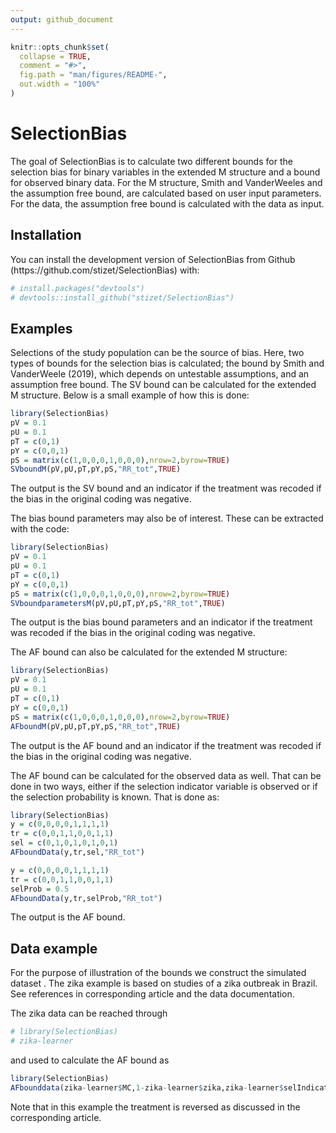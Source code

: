 ```yaml
---
output: github_document
---
```


<!-- README.md is generated from README.Rmd. Please edit that file -->

```r
knitr::opts_chunk$set(
  collapse = TRUE,
  comment = "#>",
  fig.path = "man/figures/README-",
  out.width = "100%"
)
```

# SelectionBias

<!-- badges: start -->
<!-- badges: end -->

The goal of SelectionBias is to calculate two different bounds for the
selection bias for binary variables in the extended M structure and a bound
for observed binary data. For the M structure, Smith and VanderWeeles and the
assumption free bound, are calculated based on user input parameters.
For the data, the assumption free bound is calculated with the data as input. 

## Installation

You can install the development version of SelectionBias from Github
(https://github.com/stizet/SelectionBias) with:

``` r
# install.packages("devtools") 
# devtools::install_github("stizet/SelectionBias")
```

## Examples

Selections of the study population can be the source of bias. Here, two types
of bounds for the selection bias is calculated; the bound by Smith and
VanderWeele (2019), which depends on untestable assumptions, and an assumption
free bound. The SV bound can be calculated for the extended M structure.
Below is a small example of how this is done:

```r
library(SelectionBias)
pV = 0.1
pU = 0.1
pT = c(0,1)
pY = c(0,0,1)
pS = matrix(c(1,0,0,0,1,0,0,0),nrow=2,byrow=TRUE)
SVboundM(pV,pU,pT,pY,pS,"RR_tot",TRUE)
```
The output is the SV bound and an indicator if the treatment was recoded if the
bias in the original coding was negative.

The bias bound parameters may also be of interest. These can be extracted with
the code:

```r
library(SelectionBias)
pV = 0.1
pU = 0.1
pT = c(0,1)
pY = c(0,0,1)
pS = matrix(c(1,0,0,0,1,0,0,0),nrow=2,byrow=TRUE)
SVboundparametersM(pV,pU,pT,pY,pS,"RR_tot",TRUE)
```
The output is the bias bound parameters and an indicator if the treatment was
recoded if the bias in the original coding was negative.

The AF bound can also be calculated for the extended M structure:

```r
library(SelectionBias)
pV = 0.1
pU = 0.1
pT = c(0,1)
pY = c(0,0,1)
pS = matrix(c(1,0,0,0,1,0,0,0),nrow=2,byrow=TRUE)
AFboundM(pV,pU,pT,pY,pS,"RR_tot",TRUE)
```
The output is the AF bound and an indicator if the treatment was recoded if the
bias in the original coding was negative.

The AF bound can be calculated for the observed data as well. That can be done
in two ways, either if the selection indicator variable is observed or if
the selection probability is known. That is done as:

```r
library(SelectionBias)
y = c(0,0,0,0,1,1,1,1)
tr = c(0,0,1,1,0,0,1,1)
sel = c(0,1,0,1,0,1,0,1)
AFboundData(y,tr,sel,"RR_tot")

y = c(0,0,0,0,1,1,1,1)
tr = c(0,0,1,1,0,0,1,1)
selProb = 0.5
AFboundData(y,tr,selProb,"RR_tot")
```
The output is the AF bound.

## Data example
For the purpose of illustration of the bounds we construct the simulated dataset
\texttt{zika-learner}. The zika example is based on studies of a zika outbreak in Brazil. 
See references in corresponding article and the data documentation.

The zika data can be reached through
```r
# library(SelectionBias)
# zika-learner
```
and used to calculate the AF bound as
```r
library(SelectionBias)
AFbounddata(zika-learner$MC,1-zika-learner$zika,zika-learner$selIndicator,"RR_s")
```
Note that in this example the treatment is reversed as discussed in the
corresponding article.
